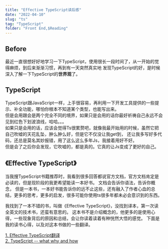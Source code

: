 ```yaml
---
title: "Effective TypeScript读后感"
date: "2022-04-10"
slug: "ts"
tag: "TypeScript"
folder: "Front End,$Reading"
---
```


## Before

最近一直很想好好地学习一下TypeScript，使用很长一段时间了，从一开始的觉得麻烦，到后来渐渐习惯，再到有一天突然真实地
发现TypeScript的好，是时候深入了解一下TypeScript的**世界观**了。  

## TypeScript

TypeScript跟JavaScript一样，上手很容易，再利用一下开发工具提供的一些提示、补全功能，哪怕你根本不知道某个类型，也能写出来。  
但是会用跟会是两个完全不同的境界，如果只是会用的话你最好祈祷自己永远不会见到红色下划波浪线，哈哈。。。  
如果只是会用的话，应该会觉得Ts很累赘吧，就像我最开始用的时候，虽然它把自己吹嘘的天花乱坠，肿么肿么好，但是它不仅没让我get到，
还让我多写好多代码，还总是莫名其妙报错，用了这么这么多年Js，我接着用好不好。  
但是会了之后你会发现，它吹嘘的，都是真的。它真的让Js变成了更好的自己。

## 《Effective TypeScript》

当我搜TypeScript书籍推荐时，我看到很多回答都说官方文档，官方文档肯定是必读的，但是现阶段的我更希望能读一本好书。
文档会告诉你语法，告诉你概念， 但是一本书，一本好书能告诉你的远不止这些，还有融入了作者心血的总结，更多的思考，更多的启发，很多可能你使用ts很多年都未必会意识到的东西。

我找到了一本不错的书，叫做《Effective TypeScript》，没找到译本，第一次读全英文的技术书，还蛮有意思的。
这本书不是介绍概念的，他更多的是使用心得，一些现象背后的原因和总结，会让你读着读着有种恍然大悟的感觉。
下面是我的读书心得，以及对这本书做的一些翻译。

[1. Effective TypeScript翻译](/blog/ts-translation)  
[2. TypeScript -- what why and how](/blog/ts-www)

